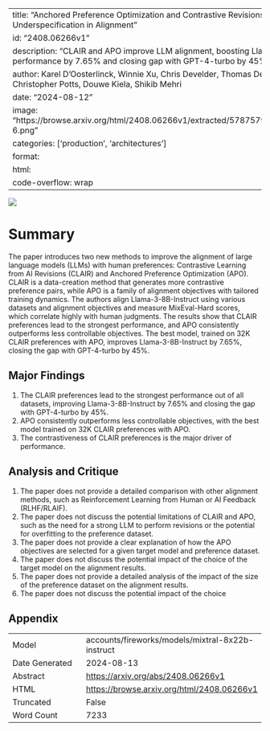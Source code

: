 
---
title: "Anchored Preference Optimization and Contrastive Revisions: Addressing Underspecification in Alignment"
id: "2408.06266v1"
description: "CLAIR and APO improve LLM alignment, boosting Llama-3-8B-Instruct performance by 7.65% and closing gap with GPT-4-turbo by 45%."
author: Karel D'Oosterlinck, Winnie Xu, Chris Develder, Thomas Demeester, Amanpreet Singh, Christopher Potts, Douwe Kiela, Shikib Mehri
date: "2024-08-12"
image: "https://browse.arxiv.org/html/2408.06266v1/extracted/5787579/figures/underspecifiedv3-6.png"
categories: ['production', 'architectures']
format:
  html:
    code-overflow: wrap
---

![](https://browse.arxiv.org/html/2408.06266v1/extracted/5787579/figures/underspecifiedv3-6.png)

# Summary

The paper introduces two new methods to improve the alignment of large language models (LLMs) with human preferences: Contrastive Learning from AI Revisions (CLAIR) and Anchored Preference Optimization (APO). CLAIR is a data-creation method that generates more contrastive preference pairs, while APO is a family of alignment objectives with tailored training dynamics. The authors align Llama-3-8B-Instruct using various datasets and alignment objectives and measure MixEval-Hard scores, which correlate highly with human judgments. The results show that CLAIR preferences lead to the strongest performance, and APO consistently outperforms less controllable objectives. The best model, trained on 32K CLAIR preferences with APO, improves Llama-3-8B-Instruct by 7.65%, closing the gap with GPT-4-turbo by 45%.

## Major Findings

1. The CLAIR preferences lead to the strongest performance out of all datasets, improving Llama-3-8B-Instruct by 7.65% and closing the gap with GPT-4-turbo by 45%.
2. APO consistently outperforms less controllable objectives, with the best model trained on 32K CLAIR preferences with APO.
3. The contrastiveness of CLAIR preferences is the major driver of performance.

## Analysis and Critique

1. The paper does not provide a detailed comparison with other alignment methods, such as Reinforcement Learning from Human or AI Feedback (RLHF/RLAIF).
2. The paper does not discuss the potential limitations of CLAIR and APO, such as the need for a strong LLM to perform revisions or the potential for overfitting to the preference dataset.
3. The paper does not provide a clear explanation of how the APO objectives are selected for a given target model and preference dataset.
4. The paper does not discuss the potential impact of the choice of the target model on the alignment results.
5. The paper does not provide a detailed analysis of the impact of the size of the preference dataset on the alignment results.
6. The paper does not discuss the potential impact of the choice

## Appendix

|          |          |
|----------|----------|
| Model     | accounts/fireworks/models/mixtral-8x22b-instruct       |
| Date Generated     | 2024-08-13       |
| Abstract | [https://arxiv.org/abs/2408.06266v1](https://arxiv.org/abs/2408.06266v1)        |
| HTML     | [https://browse.arxiv.org/html/2408.06266v1](https://browse.arxiv.org/html/2408.06266v1)       |
| Truncated       | False       |
| Word Count       | 7233       |